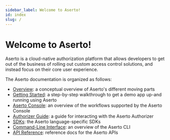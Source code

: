 ```yaml
---
sidebar_label: Welcome to Aserto!
id: index
slug: /
---
```


# Welcome to Aserto!

Aserto is a cloud-native authorization platform that allows developers to get out of the business of 
rolling out custom access control solutions, and instead focus on their core user experience.  

The Aserto documentation is organized as follows:
* [Overview](/overview/introduction): a conceptual overview of Aserto's different moving parts 
* [Getting Started](/getting-started/quickstart): a step-by-step walkthrough to get a demo app up-and running using Aserto
* [Aserto Console](/aserto-console/introduction): an overview of the workflows supported by the Aserto Console 
* [Authorizer Guide](/authorizer-guide/overview): a guide for interacting with the Aserto Authorizer
* [SDKs](/software-development-kits/sdks): the Aserto language-specific SDKs
* [Command-Line Interface](/command-line-interface/introduction): an overview of the Aserto CLI
* [API Reference](https://aserto.readme.io/reference): reference docs for the Aserto APIs

